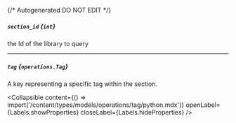 {/* Autogenerated DO NOT EDIT  */}

##### `section_id` *{`int`}*
the Id of the library to query

---
##### `tag` *{`operations.Tag`}*
A key representing a specific tag within the section.

<Collapsible content={() => import('/content/types/models/operations/tag/python.mdx')} openLabel={Labels.showProperties} closeLabel={Labels.hideProperties} />



